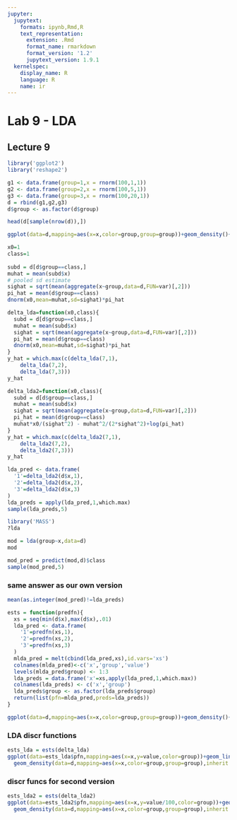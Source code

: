 ```yaml
---
jupyter:
  jupytext:
    formats: ipynb,Rmd,R
    text_representation:
      extension: .Rmd
      format_name: rmarkdown
      format_version: '1.2'
      jupytext_version: 1.9.1
  kernelspec:
    display_name: R
    language: R
    name: ir
---
```


# Lab 9 - LDA
## Lecture 9

```r
library('ggplot2')
library('reshape2')
```

```r
g1 <- data.frame(group=1,x = rnorm(100,1,1))
g2 <- data.frame(group=2,x = rnorm(100,5,1))
g3 <- data.frame(group=3,x = rnorm(100,20,1))
d = rbind(g1,g2,g3)
d$group <- as.factor(d$group)
```

```r
head(d[sample(nrow(d)),])
```

```r
ggplot(data=d,mapping=aes(x=x,color=group,group=group))+geom_density()+geom_point(mapping=aes(x=x,y=0))
```

```r
x0=1
class=1
  
subd = d[d$group==class,]
muhat = mean(subd$x)
# pooled sd estimate
sighat = sqrt(mean(aggregate(x~group,data=d,FUN=var)[,2]))
pi_hat = mean(d$group==class)
dnorm(x0,mean=muhat,sd=sighat)*pi_hat
```

```r
delta_lda=function(x0,class){
  subd = d[d$group==class,]
  muhat = mean(subd$x)
  sighat = sqrt(mean(aggregate(x~group,data=d,FUN=var)[,2]))
  pi_hat = mean(d$group==class)
  dnorm(x0,mean=muhat,sd=sighat)*pi_hat
}
y_hat = which.max(c(delta_lda(7,1),
    delta_lda(7,2),
    delta_lda(7,3)))
y_hat
```

```r
delta_lda2=function(x0,class){
  subd = d[d$group==class,]
  muhat = mean(subd$x)
  sighat = sqrt(mean(aggregate(x~group,data=d,FUN=var)[,2]))
  pi_hat = mean(d$group==class)
  muhat*x0/(sighat^2) - muhat^2/(2*sighat^2)+log(pi_hat)
}
y_hat = which.max(c(delta_lda2(7,1),
    delta_lda2(7,2),
    delta_lda2(7,3)))
y_hat
```

```r
lda_pred <- data.frame(
  '1'=delta_lda2(d$x,1),
  '2'=delta_lda2(d$x,2),
  '3'=delta_lda2(d$x,3)
)
lda_preds = apply(lda_pred,1,which.max)
sample(lda_preds,5)
```

```r
library('MASS')
?lda
```

```r
mod = lda(group~x,data=d)
mod
```

```r
mod_pred = predict(mod,d)$class
sample(mod_pred,5)
```

### same answer as our own version

```r
mean(as.integer(mod_pred)!=lda_preds)
```

```r
ests = function(predfn){
  xs = seq(min(d$x),max(d$x),.01)
  lda_pred <- data.frame(
    '1'=predfn(xs,1),
    '2'=predfn(xs,2),
    '3'=predfn(xs,3)
  )
  mlda_pred = melt(cbind(lda_pred,xs),id.vars='xs')
  colnames(mlda_pred)<-c('x','group','value')
  levels(mlda_pred$group) <- 1:3
  lda_preds = data.frame('x'=xs,apply(lda_pred,1,which.max))
  colnames(lda_preds) <- c('x','group')
  lda_preds$group <- as.factor(lda_preds$group)
  return(list(pfn=mlda_pred,preds=lda_preds))
}

ggplot(data=d,mapping=aes(x=x,color=group,group=group))+geom_density()+geom_point(mapping=aes(x=x,y=0))
```

### LDA discr functions

```r
ests_lda = ests(delta_lda)
ggplot(data=ests_lda$pfn,mapping=aes(x=x,y=value,color=group))+geom_line(size=2)+geom_point(data=ests_lda$preds,mapping=aes(x=x,y=0))+
  geom_density(data=d,mapping=aes(x=x,color=group,group=group),inherit.aes=FALSE)+ylim(0,.5)
```

### discr funcs for second version

```r
ests_lda2 = ests(delta_lda2)
ggplot(data=ests_lda2$pfn,mapping=aes(x=x,y=value/100,color=group))+geom_line(size=2)+geom_point(data=ests_lda2$preds,mapping=aes(x=x,y=0))+
  geom_density(data=d,mapping=aes(x=x,color=group,group=group),inherit.aes=FALSE)+ylim(0,.5)
```

